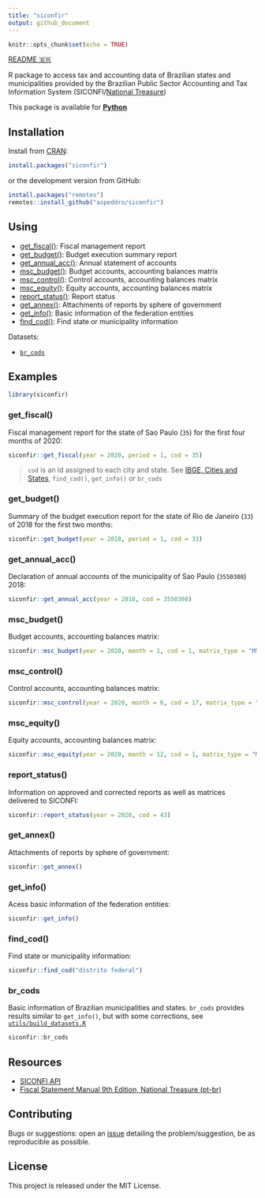 ```yaml
---
title: "siconfir"
output: github_document
---
```


```r
knitr::opts_chunk$set(echo = TRUE)
```

[README 🇧🇷](README_pt-br.md)

R package to access tax and accounting data of Brazilian states and municipalities provided by the Brazilian Public Sector Accounting and Tax Information System (SICONFI/[National Treasure](https://www.gov.br/tesouronacional/en?set_language=en))

This package is available for [**Python**](https://github.com/aspeddro/siconfipy)

## Installation

Install from [CRAN](https://cran.r-project.org/package=siconfir):

```r
install.packages("siconfir")
```

or the development version from GitHub:

```r
install.packages("remotes")
remotes::install_github("aspeddro/siconfir")
```

## Using

- [get_fiscal()](#get_fiscal): Fiscal management report
- [get_budget()](#get_budget): Budget execution summary report
- [get_annual_acc()](#get_annual_acc): Annual statement of accounts
- [msc_budget()](#msc_budget): Budget accounts, accounting balances matrix
- [msc_control()](#msc_control): Control accounts, accounting balances matrix
- [msc_equity()](#msc_equity): Equity accounts, accounting balances matrix
- [report_status()](#report_status): Report status
- [get_annex()](#get_annex): Attachments of reports by sphere of government
- [get_info()](#get_info): Basic information of the federation entities
- [find_cod()](#find_cod): Find state or municipality information

Datasets:

- [`br_cods`](#br_cods)

## Examples

```r
library(siconfir)
```

### get_fiscal(){#get_fiscal}

Fiscal management report for the state of Sao Paulo (`35`) for the first four months of 2020:

```r
siconfir::get_fiscal(year = 2020, period = 1, cod = 35)
```

> `cod` is an id assigned to each city and state. See [IBGE, Cities and States](https://www.ibge.gov.br/en/cities-and-states.html?view=municipio), `find_cod()`, `get_info()` or `br_cods`

### get_budget(){#get_budget}

Summary of the budget execution report for the state of Rio de Janeiro (`33`) of 2018 for the first two months:

```r
siconfir::get_budget(year = 2018, period = 1, cod = 33)
```

### get_annual_acc(){#get_annual_acc}

Declaration of annual accounts of the municipality of Sao Paulo (`3550308`) 2018:

```r
siconfir::get_annual_acc(year = 2018, cod = 3550308)
```

### msc_budget(){#msc_budget}

Budget accounts, accounting balances matrix:

```r
siconfir::msc_budget(year = 2020, month = 1, cod = 1, matrix_type = "MSCC", class = 5, value = "period_change")
```

### msc_control(){#msc_control}

Control accounts, accounting balances matrix:

```r
siconfir::msc_control(year = 2020, month = 6, cod = 17, matrix_type = "MSCC", class = 7, value = "ending_balance")
```

### msc_equity(){#msc_equity}

Equity accounts, accounting balances matrix:

```r
siconfir::msc_equity(year = 2020, month = 12, cod = 1, matrix_type = "MSCE", class = 1, value = "beginning_balance") # cod = 1 is id of Brazil
```

### report_status(){#report_status}

Information on approved and corrected reports as well as matrices delivered to SICONFI:

```r
siconfir::report_status(year = 2020, cod = 43)
```

### get_annex(){#get_annex}

Attachments of reports by sphere of government:

```r
siconfir::get_annex()
```

### get_info(){#get_info}

Acess basic information of the federation entities:

```r
siconfir::get_info()
```

### find_cod(){#find_cod}

Find state or municipality information:

```r
siconfir::find_cod("distrito federal")
```

### br_cods{#br_cods}

Basic information of Brazilian municipalities and states. `br_cods` provides results similar to `get_info()`, but with some corrections, see [`utils/build_datasets.R`](utils/build_datasets.R)

```r
siconfir::br_cods
```

## Resources

- [SICONFI API](http://apidatalake.tesouro.gov.br/docs/siconfi/)
- [Fiscal Statement Manual 9th Edition, National Treasure (pt-br)](https://conteudo.tesouro.gov.br/manuais/index.php?option=com_content&view=categories&id=560&Itemid=675)


## Contributing

Bugs or suggestions: open an [issue](https://github.com/aspeddro/siconfir/issues) detailing the problem/suggestion, be as reproducible as possible.

## License

This project is released under the MIT License.